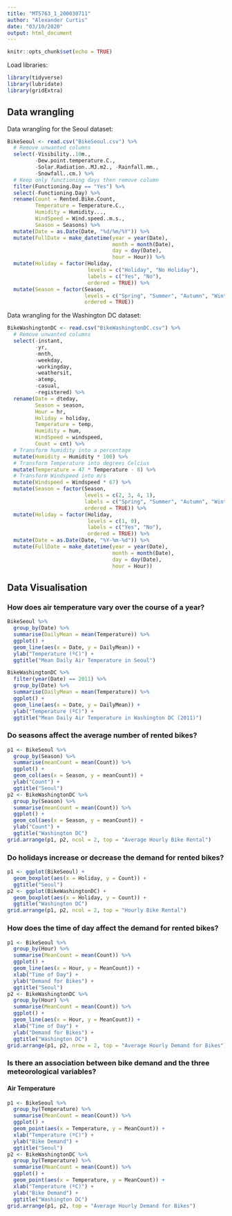 ```yaml
---
title: "MT5763_1_200030711"
author: "Alexander Curtis"
date: "03/10/2020"
output: html_document
---
```


```r
knitr::opts_chunk$set(echo = TRUE)
```

Load libraries:
```r
library(tidyverse)
library(lubridate)
library(gridExtra)
```

## Data wrangling

Data wrangling for the Seoul dataset:
```r
BikeSeoul <- read.csv("BikeSeoul.csv") %>% 
  # Remove unwanted columns
  select(-Visibility..10m.,
         -Dew.point.temperature.C.,
         -Solar.Radiation..MJ.m2., -Rainfall.mm.,
         -Snowfall..cm.) %>%
  # Keep only functioning days then remove column
  filter(Functioning.Day == "Yes") %>%
  select(-Functioning.Day) %>%
  rename(Count = Rented.Bike.Count, 
         Temperature = Temperature.C.,
         Humidity = Humidity...,
         WindSpeed = Wind.speed..m.s.,
         Season = Seasons) %>%
  mutate(Date = as.Date(Date, "%d/%m/%Y")) %>%
  mutate(FullDate = make_datetime(year = year(Date),
                                  month = month(Date),
                                  day = day(Date),
                                  hour = Hour)) %>%
  mutate(Holiday = factor(Holiday, 
                          levels = c("Holiday", "No Holiday"),
                          labels = c("Yes", "No"),
                          ordered = TRUE)) %>%
  mutate(Season = factor(Season, 
                         levels = c("Spring", "Summer", "Autumn", "Winter"),
                         ordered = TRUE))
```


Data wrangling for the Washington DC dataset:
```r
BikeWashingtonDC <- read.csv("BikeWashingtonDC.csv") %>%
  # Remove unwanted columns
  select(-instant,
         -yr,
         -mnth,
         -weekday,
         -workingday,
         -weathersit,
         -atemp,
         -casual,
         -registered) %>%
  rename(Date = dteday,
         Season = season,
         Hour = hr,
         Holiday = holiday,
         Temperature = temp,
         Humidity = hum,
         WindSpeed = windspeed,
         Count = cnt) %>%
  # Transform humidity into a percentage
  mutate(Humidity = Humidity * 100) %>%
  # Transform Temperature into degrees Celcius
  mutate(Temperature = 47 * Temperature - 8) %>%
  # Transform Windspeed into m/s
  mutate(Windspeed = Windspeed * 67) %>%
  mutate(Season = factor(Season,
                         levels = c(2, 3, 4, 1),
                         labels = c("Spring", "Summer", "Autumn", "Winter"),
                         ordered = TRUE)) %>%
  mutate(Holiday = factor(Holiday,
                          levels = c(1, 0),
                          labels = c("Yes", "No"),
                          ordered = TRUE)) %>%
  mutate(Date = as.Date(Date, "%Y-%m-%d")) %>%
  mutate(FullDate = make_datetime(year = year(Date),
                                  month = month(Date),
                                  day = day(Date),
                                  hour = Hour))
```


## Data Visualisation

### How does air temperature vary over the course of a year?

```r
BikeSeoul %>% 
  group_by(Date) %>%
  summarise(DailyMean = mean(Temperature)) %>%
  ggplot() +
  geom_line(aes(x = Date, y = DailyMean)) +
  ylab("Temperature (ºC)") +
  ggtitle("Mean Daily Air Temperature in Seoul")
```

```r
BikeWashingtonDC %>% 
  filter(year(Date) == 2011) %>%
  group_by(Date) %>%
  summarise(DailyMean = mean(Temperature)) %>%
  ggplot() +
  geom_line(aes(x = Date, y = DailyMean)) +
  ylab("Temperature (ºC)") +
  ggtitle("Mean Daily Air Temperature in Washington DC (2011)")
```

### Do seasons affect the average number of rented bikes?

```r
p1 <- BikeSeoul %>%
  group_by(Season) %>%
  summarise(meanCount = mean(Count)) %>%
  ggplot() + 
  geom_col(aes(x = Season, y = meanCount)) + 
  ylab("Count") +
  ggtitle("Seoul")
p2 <- BikeWashingtonDC %>%
  group_by(Season) %>%
  summarise(meanCount = mean(Count)) %>%
  ggplot() + 
  geom_col(aes(x = Season, y = meanCount)) + 
  ylab("Count") +
  ggtitle("Washington DC")
grid.arrange(p1, p2, ncol = 2, top = "Average Hourly Bike Rental")
```

### Do holidays increase or decrease the demand for rented bikes?

```r
p1 <- ggplot(BikeSeoul) +
  geom_boxplot(aes(x = Holiday, y = Count)) +
  ggtitle("Seoul")
p2 <- ggplot(BikeWashingtonDC) +
  geom_boxplot(aes(x = Holiday, y = Count)) +
  ggtitle("Washington DC")
grid.arrange(p1, p2, ncol = 2, top = "Hourly Bike Rental")
```

### How does the time of day affect the demand for rented bikes?

```r
p1 <- BikeSeoul %>%
  group_by(Hour) %>%
  summarise(MeanCount = mean(Count)) %>%
  ggplot() +
  geom_line(aes(x = Hour, y = MeanCount)) +
  xlab("Time of Day") +
  ylab("Demand for Bikes") +
  ggtitle("Seoul")
p2 <- BikeWashingtonDC %>%
  group_by(Hour) %>%
  summarise(MeanCount = mean(Count)) %>%
  ggplot() +
  geom_line(aes(x = Hour, y = MeanCount)) +
  xlab("Time of Day") +
  ylab("Demand for Bikes") +
  ggtitle("Washington DC")
grid.arrange(p1, p2, nrow = 2, top = "Average Hourly Demand for Bikes")
```

### Is there an association between bike demand and the three meteorological variables?

#### Air Temperature
```r
p1 <- BikeSeoul %>%
  group_by(Temperature) %>%
  summarise(MeanCount = mean(Count)) %>%
  ggplot() + 
  geom_point(aes(x = Temperature, y = MeanCount)) +
  xlab("Temperature (ºC)") +
  ylab("Bike Demand") +
  ggtitle("Seoul")
p2 <- BikeWashingtonDC %>%
  group_by(Temperature) %>%
  summarise(MeanCount = mean(Count)) %>%
  ggplot() + 
  geom_point(aes(x = Temperature, y = MeanCount)) +
  xlab("Temperature (ºC)") +
  ylab("Bike Demand") +
  ggtitle("Washington DC")
grid.arrange(p1, p2, top = "Average Hourly Demand for Bikes")
```





